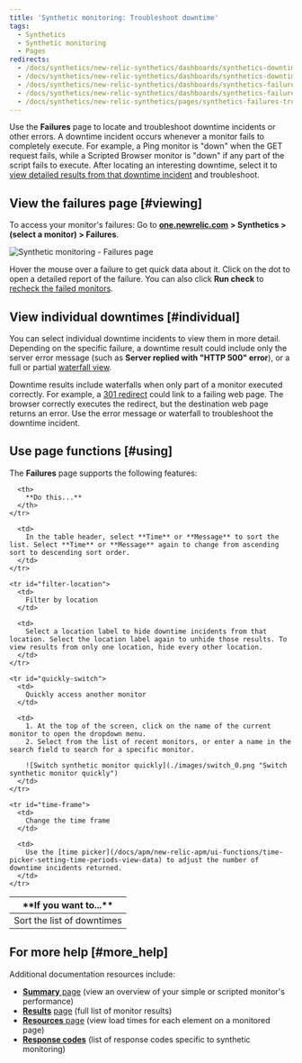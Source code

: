 ```yaml
---
title: 'Synthetic monitoring: Troubleshoot downtime'
tags:
  - Synthetics
  - Synthetic monitoring
  - Pages
redirects:
  - /docs/synthetics/new-relic-synthetics/dashboards/synthetics-downtimes-dashboard
  - /docs/synthetics/new-relic-synthetics/dashboards/synthetics-downtimes-dashboard-troubleshoot-downtime
  - /docs/synthetics/new-relic-synthetics/dashboards/synthetics-failures-dashboard-troubleshoot-downtime
  - /docs/synthetics/new-relic-synthetics/dashboards/synthetics-failures-troubleshoot-downtime
  - /docs/synthetics/new-relic-synthetics/pages/synthetics-failures-troubleshoot-downtime
---
```


Use the **Failures** page to locate and troubleshoot downtime incidents or other errors. A downtime incident occurs whenever a monitor fails to completely execute. For example, a Ping monitor is "down" when the GET request fails, while a Scripted Browser monitor is "down" if any part of the script fails to execute. After locating an interesting downtime, select it to [view detailed results from that downtime incident](/docs/synthetics/new-relic-synthetics/using-monitors/viewing-monitor-results#understanding) and troubleshoot.

## View the failures page [#viewing]

To access your monitor's failures: Go to [**one.newrelic.com**](http://one.newrelic.com/) **> Synthetics > (select a monitor) > Failures**.

![Synthetic monitoring - Failures page](./images/failures.png "Synthetic monitoring - Failures page")

Hover the mouse over a failure to get quick data about it. Click on the dot to open a detailed report of the failure. You can also click **Run check** to [recheck the failed monitors](/docs/synthetics/synthetic-monitoring/using-monitors/recheck-failed-monitors).

## View individual downtimes [#individual]

You can select individual downtime incidents to view them in more detail. Depending on the specific failure, a downtime result could include only the server error message (such as **Server replied with "HTTP 500" error**), or a full or partial [waterfall view](/docs/synthetics/new-relic-synthetics/using-monitors/viewing-monitor-results#understanding).

Downtime results include waterfalls when only part of a monitor executed correctly. For example, a [301 redirect](http://en.wikipedia.org/wiki/HTTP_301) could link to a failing web page. The browser correctly executes the redirect, but the destination web page returns an error. Use the error message or waterfall to troubleshoot the downtime incident.

## Use page functions [#using]

The **Failures** page supports the following features:

<Table>
  <thead>
    <tr>
      <th width={200}>
        **If you want to...**
      </th>

      <th>
        **Do this...**
      </th>
    </tr>
  </thead>

  <tbody>
    <tr id="sort-list">
      <td>
        Sort the list of downtimes
      </td>

      <td>
        In the table header, select **Time** or **Message** to sort the list. Select **Time** or **Message** again to change from ascending sort to descending sort order.
      </td>
    </tr>

    <tr id="filter-location">
      <td>
        Filter by location
      </td>

      <td>
        Select a location label to hide downtime incidents from that location. Select the location label again to unhide those results. To view results from only one location, hide every other location.
      </td>
    </tr>

    <tr id="quickly-switch">
      <td>
        Quickly access another monitor
      </td>

      <td>
        1. At the top of the screen, click on the name of the current monitor to open the dropdown menu.
        2. Select from the list of recent monitors, or enter a name in the search field to search for a specific monitor.

        ![Switch synthetic monitor quickly](./images/switch_0.png "Switch synthetic monitor quickly")
      </td>
    </tr>

    <tr id="time-frame">
      <td>
        Change the time frame
      </td>

      <td>
        Use the [time picker](/docs/apm/new-relic-apm/ui-functions/time-picker-setting-time-periods-view-data) to adjust the number of downtime incidents returned.
      </td>
    </tr>
  </tbody>
</Table>

## For more help [#more_help]

Additional documentation resources include:

* [**Summary** page](/docs/synthetics/new-relic-synthetics/dashboards/synthetics-overview-dashboard-view-monitors-performance) (view an overview of your simple or scripted monitor's performance)
* **[Results](https://docs.newrelic.com/docs/synthetics/new-relic-synthetics/pages/synthetics-results-access-individual-monitor-runs)** [page](https://docs.newrelic.com/docs/synthetics/new-relic-synthetics/pages/synthetics-results-access-individual-monitor-runs) (full list of monitor results)
* [**Resources** page](/docs/synthetics/new-relic-synthetics/pages/synthetics-resources-understand-load-times) (view load times for each element on a monitored page)
* **[Response codes](/docs/synthetics/new-relic-synthetics/using-monitors/synthetics-response-codes)** (list of response codes specific to synthetic monitoring)
